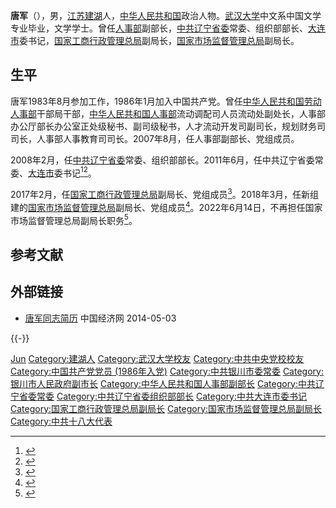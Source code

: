 {{Otheruses|other=名为唐军的其他人物|唐军}}

'''唐军'''（{{bd|1962年|5月||catIdx=Tang唐}}），男，[[江苏|江苏]][[建湖|建湖]]人，[[中华人民共和国|中华人民共和国]]政治人物。[[武汉大学|武汉大学]]中文系中国文学专业毕业，文学学士。曾任[[中华人民共和国人事部|人事部]]副部长，[[中共辽宁省委|中共辽宁省委]]常委、组织部部长、[[大连市|大连市]]委书记，[[国家工商行政管理总局|国家工商行政管理总局]]副局长，[[国家市场监督管理总局|国家市场监督管理总局]]副局长。

== 生平 ==
唐军1983年8月参加工作，1986年1月加入中国共产党。曾任[[中华人民共和国劳动人事部|中华人民共和国劳动人事部]]干部局干部，[[中华人民共和国人事部|中华人民共和国人事部]]流动调配司人员流动处副处长，人事部办公厅部长办公室正处级秘书、副司级秘书，人才流动开发司副司长，规划财务司司长，人事部人事教育司司长。2007年8月，任人事部副部长、党组成员。

2008年2月，任[[中共辽宁省委|中共辽宁省委]]常委、组织部部长。2011年6月，任中共辽宁省委常委、[[大连市|大连市]]委书记<ref>{{cite web |url=http://news.sina.com.cn/c/2011-06-27/124522712855.shtml |title=中央决定唐军任大连市委书记 |publisher=新浪 |accessdate=2012-01-09 |archive-date=2019-06-10 |archive-url=https://web.archive.org/web/20190610043604/http://news.sina.com.cn/c/2011-06-27/124522712855.shtml |dead-url=no }}</ref><ref>{{cite web|url=http://www.thepaper.cn/newsDetail_forward_1622978|title=谭作钧任辽宁大连市委书记，唐军不再担任|publisher=澎湃新闻|accessdate=2017-02-20|archive-date=2017-02-21|archive-url=https://web.archive.org/web/20170221105839/http://www.thepaper.cn/newsDetail_forward_1622978|dead-url=no}}</ref>。

2017年2月，任[[国家工商行政管理总局|国家工商行政管理总局]]副局长、党组成员<ref>{{cite web|url=http://www.thepaper.cn/newsDetail_forward_1626854|title=大连市委原书记唐军调任国家工商总局副局长，刘玉亭不再担任|publisher=澎湃新闻|accessdate=2017-02-25|archive-date=2020-12-16|archive-url=https://web.archive.org/web/20201216105603/https://www.thepaper.cn/newsDetail_forward_1626854|dead-url=no}}</ref>。2018年3月，任新组建的[[国家市场监督管理总局|国家市场监督管理总局]]副局长、党组成员<ref>{{cite web |accessdate=2018-04-05 |url=http://www.gov.cn/guowuyuan/2018-04/04/content_5279818.htm |title=国务院任免国家工作人员（4月4日） |publisher=中国政府网 |archive-date=2020-02-15 |archive-url=https://web.archive.org/web/20200215110533/http://www.gov.cn/guowuyuan/2018-04/04/content_5279818.htm |dead-url=no }}</ref>。2022年6月14日，不再担任国家市场监督管理总局副局长职务<ref>{{cite web |title=国务院任免国家工作人员（2022年6月14日） |url=http://www.news.cn/politics/2022-06/14/c_1128739657.htm |website=新华网 |accessdate=2022-06-14}}</ref>。

== 参考文献 ==
{{Reflist}}

== 外部链接 ==
* [http://district.ce.cn/newarea/roll/201111/17/t20111117_22846728_6.shtml 唐军同志简历 ]{{Wayback|url=http://district.ce.cn/newarea/roll/201111/17/t20111117_22846728_6.shtml |date=20190604164848 }} 中国经济网 2014-05-03

{{-}}
{{start box}}
{{s-ppo|cpc}}
{{s-before|[[夏德仁|夏德仁]]}}
{{s-title|[[中国共产党大连市委员会|中国共产党大连市委员会]]书记|2011年6月－2017年2月}}
{{s-after|[[谭作钧|谭作钧]]}}
{{s-before|[[苏树林|苏树林]]}}
{{s-title|[[中国共产党辽宁省委员会|中国共产党辽宁省委员会]]组织部部长|2008年2月－2011年8月}}
{{s-after|[[辛桂梓|辛桂梓]]}}
{{end box}}

{{Authority control}}
{{DEFAULTSORT:Tang唐}}
[[Category:唐姓|Jun]]
[[Category:建湖人|Category:建湖人]]
[[Category:武汉大学校友|Category:武汉大学校友]]
[[Category:中共中央党校校友|Category:中共中央党校校友]]
[[Category:中国共产党党员_(1986年入党)|Category:中国共产党党员 (1986年入党)]]
[[Category:中共银川市委常委|Category:中共银川市委常委]]
[[Category:银川市人民政府副市长|Category:银川市人民政府副市长]]
[[Category:中华人民共和国人事部副部长|Category:中华人民共和国人事部副部长]]
[[Category:中共辽宁省委常委|Category:中共辽宁省委常委]]
[[Category:中共辽宁省委组织部部长|Category:中共辽宁省委组织部部长]]
[[Category:中共大连市委书记|Category:中共大连市委书记]]
[[Category:国家工商行政管理总局副局长|Category:国家工商行政管理总局副局长]]
[[Category:国家市场监督管理总局副局长|Category:国家市场监督管理总局副局长]]
[[Category:中共十八大代表|Category:中共十八大代表]]